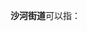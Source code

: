 '''沙河街道'''可以指：
{{PRC admin/disambig|15/02/07/001/000|21/01/11/010/000|21/03/04/015/000|37/16/02/011/000|44/01/06/004/000|44/03/05/003/000|50/01/01/022/000|51/01/04/030/000|36/04/04/001/000}}
{{disambig|cat=四字乡级行政区划消歧义}}